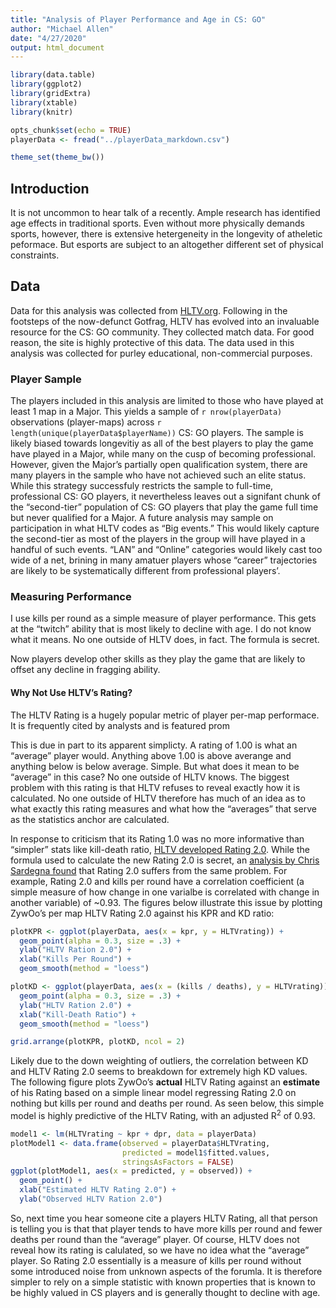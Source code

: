 ```yaml
---
title: "Analysis of Player Performance and Age in CS: GO"
author: "Michael Allen"
date: "4/27/2020"
output: html_document
---
```


```r
library(data.table)
library(ggplot2)
library(gridExtra)
library(xtable)
library(knitr)

opts_chunk$set(echo = TRUE)
playerData <- fread("../playerData_markdown.csv")

theme_set(theme_bw())
```

## Introduction

It is not uncommon to hear talk of a recently. Ample research has identified age effects in traditional sports. Even without more physically demands sports, however, there is extensive hetergeneity in the longevity of atheletic peformace. But esports are subject to an altogether different set of physical constraints. 

## Data

Data for this analysis was collected from [HLTV.org](http:s//www.HLTV.org). Following in the footsteps of the now-defunct Gotfrag, HLTV has evolved into an invaluable resource for the CS: GO community. They collected match data. For good reason, the site is highly protective of this data. The data used in this analysis was collected for purley educational, non-commercial purposes.


### Player Sample
The players included in this analysis are limited to those who have played at least 1 map in a Major. This yields a sample of `r nrow(playerData)` observations (player-maps) across `r length(unique(playerData$playerName))` CS: GO players. The sample is likely biased towards longevitiy as all of the best players to play the game have played in a Major, while many on the cusp of becoming professional. However, given the Major's partially open qualification system, there are many players in the sample who have not achieved such an elite status. While this strategy successfuly restricts the sample to full-time, professional CS: GO players, it nevertheless leaves out a signifant chunk of the "second-tier" population of CS: GO players that play the game full time but never qualified for a Major. A future analysis may sample on participation in what HLTV codes as "Big events." This would likely capture the second-tier as most of the players in the group will have played in a handful of such events. "LAN" and "Online" categories would likely cast too wide of a net, brining in many amatuer players whose "career" trajectories are likely to be systematically different from professional players'.

### Measuring Performance
I use kills per round as a simple measure of player performance. This gets at the "twitch" ability that is most likely to decline with age. I do not know what it means. No one outside of HLTV does, in fact. The formula is secret.

Now players develop other skills as they play the game that are likely to offset any decline in fragging ability.

#### Why Not Use HLTV's Rating?

The HLTV Rating is a hugely popular metric of player per-map performace. It is frequently cited by analysts and is featured prom

This is due in part to its apparent simplicty. A rating of 1.00 is what an "average" player would. Anything above 1.00 is above averange and anything below is below average. Simple. But what does it mean to be "average" in this case? No one outside of HLTV knows. The biggest problem with this rating is that HLTV refuses to reveal exactly how it is calculated. No one outside of HLTV therefore has much of an idea as to what exactly this rating measures and what how the "averages" that serve as the statistics anchor are calculated.

In response to criticism that its Rating 1.0 was no more informative than "simpler" stats like kill-death ratio, [HLTV developed Rating 2.0](https://www.hltv.org/news/20695/introducing-rating-20). While the formula used to calculate the new Rating 2.0 is secret, an [analysis by Chris Sardegna found](https://chrissardegna.com/blog/problems-with-csgo-rating-systems/) that Rating 2.0 suffers from the same problem. For example, Rating 2.0 and kills per round have a correlation coefficient (a simple measure of how change in one varialbe is correlated with change in another variable) of ~0.93. The figures below illustrate this issue by plotting ZywOo's per map HLTV Rating 2.0 against his KPR and KD ratio:

```r
plotKPR <- ggplot(playerData, aes(x = kpr, y = HLTVrating)) +
  geom_point(alpha = 0.3, size = .3) +
  ylab("HLTV Ration 2.0") +
  xlab("Kills Per Round") +
  geom_smooth(method = "loess")

plotKD <- ggplot(playerData, aes(x = (kills / deaths), y = HLTVrating)) +
  geom_point(alpha = 0.3, size = .3) +
  ylab("HLTV Ration 2.0") +
  xlab("Kill-Death Ratio") +
  geom_smooth(method = "loess")

grid.arrange(plotKPR, plotKD, ncol = 2)
```

Likely due to the down weighting of outliers, the correlation between KD and HLTV Rating 2.0 seems to breakdown for extremely high KD values. The following figure plots ZywOo's **actual** HLTV Rating against an **estimate** of his Rating based on a simple linear model regressing Rating 2.0 on nothing but kills per round and deaths per round. As seen below, this simple model is highly predictive of the HLTV Rating, with an adjusted R^2^ of 0.93.

```r
model1 <- lm(HLTVrating ~ kpr + dpr, data = playerData)
plotModel1 <- data.frame(observed = playerData$HLTVrating, 
                         predicted = model1$fitted.values,
                         stringsAsFactors = FALSE)
ggplot(plotModel1, aes(x = predicted, y = observed)) +
  geom_point() +
  xlab("Estimated HLTV Rating 2.0") +
  ylab("Observed HLTV Ration 2.0")
```
So, next time you hear someone cite a players HLTV Rating, all that person is telling you is that that player tends to have more kills per round and fewer deaths per round than the "average" player. Of course, HLTV does not reveal how its rating is calulated, so we have no idea what the "average" player. So Rating 2.0 essentially is a measure of kills per round without some introduced noise from unknown aspects of the forumla. It is therefore simpler to rely on a simple statistic with known properties that is known to be highly valued in CS players and is generally thought to decline with age.